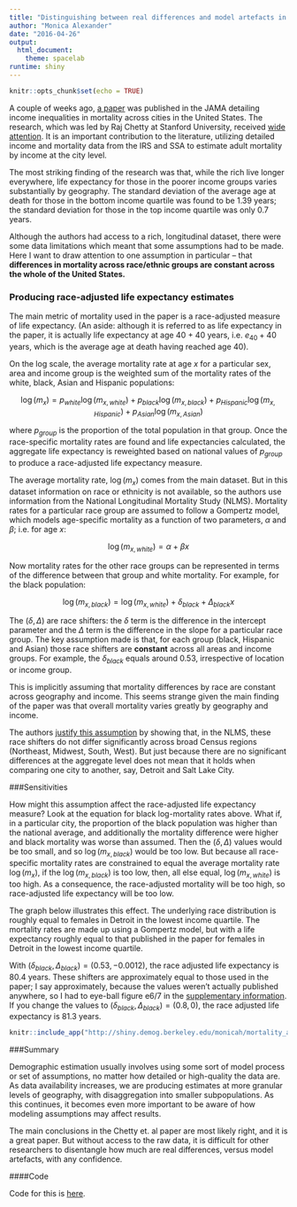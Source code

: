 ```yaml
---
title: "Distinguishing between real differences and model artefacts in mortality inequality research"
author: "Monica Alexander"
date: "2016-04-26"
output: 
  html_document: 
    theme: spacelab
runtime: shiny
---
```


```r
knitr::opts_chunk$set(echo = TRUE)
```

A couple of weeks ago, [a paper](http://jama.jamanetwork.com/article.aspx?articleId=2513561&guestAccessKey=4023ce75-d0fb-44de-bb6c-8a10a30a6173) was published in the JAMA detailing income inequalities in mortality across cities in the United States. The research, which was led by Raj Chetty at Stanford University, received [wide attention](http://www.nytimes.com/interactive/2016/04/11/upshot/for-the-poor-geography-is-life-and-death.html). It is an important contribution to the literature, utilizing detailed income and mortality data from the IRS and SSA to estimate adult mortality by income at the city level. 

The most striking finding of the research was that, while the rich live longer everywhere, life expectancy for those in the poorer income groups varies substantially by geography. The standard deviation of the average age at death for those in the bottom income quartile was found to be 1.39 years; the standard deviation for those in the top income quartile was only 0.7 years. 

Although the authors had access to a rich, longitudinal dataset, there were some data limitations which meant that some assumptions had to be made. Here I want to draw attention to one assumption in particular -- that **differences in mortality across race/ethnic groups are constant across the whole of the United States.** 

### Producing race-adjusted life expectancy estimates

The main metric of mortality used in the paper is a race-adjusted measure of life expectancy. (An aside: although it is referred to as life expectancy in the paper, it is actually life expectancy at age 40 + 40 years, i.e.\ $e_{40} + 40$ years, which is the average age at death having reached age 40). 

On the log scale, the average mortality rate at age $x$ for a particular sex, area and income group is the weighted sum of the mortality rates of the white, black, Asian and Hispanic populations:

$$ \log(m_x) = p_{white} \log(m_{x,white}) +  p_{black} \log(m_{x,black}) +  p_{Hispanic} \log(m_{x,Hispanic}) +  p_{Asian} \log(m_{x,Asian}) $$

where $p_{group}$ is the proportion of the total population in that group. Once the race-specific mortality rates are found and life expectancies calculated, the aggregate life expectancy is reweighted based on national values of $p_{group}$ to produce a race-adjusted life expectancy measure. 

The average mortality rate, $\log(m_x)$ comes from the main dataset. But in this dataset information on race or ethnicity is not available, so the authors use information from the National Longitudinal Mortality Study (NLMS). Mortality rates for a particular race group are assumed to follow a Gompertz model, which models age-specific mortality as a function of two parameters, $\alpha$ and $\beta$; i.e.\ for age $x$:

$$ \log(m_{x,white}) = \alpha + \beta x $$

Now mortality rates for the other race groups can be represented in terms of the difference between that group and white mortality. For example, for the black population:

$$ \log(m_{x,black}) = \log(m_{x,white}) + \delta_{black} + \Delta_{black}x $$

The $(\delta, \Delta)$ are race shifters: the $\delta$ term is the difference in the intercept parameter and the $\Delta$ term is the difference in the slope for a particular race group. The key assumption made is that, for each group (black, Hispanic and Asian) those race shifters are **constant** across all areas and income groups. For example, the $\delta_{black}$ equals around 0.53, irrespective of location or income group. 

This is implicitly assuming that mortality differences by race are constant across geography and income. This seems strange given the main finding of the paper was that overall mortality varies greatly by geography and income. 

The authors [justify this assumption](https://healthinequality.org/documents/paper/healthineq_supplement.pdf) by showing that, in the NLMS, these race shifters do not differ significantly across broad Census regions (Northeast, Midwest, South, West). But just because there are no significant differences at the aggregate level does not mean that it holds when comparing one city to another, say, Detroit and Salt Lake City. 

###Sensitivities

How might this assumption affect the race-adjusted life expectancy measure? Look at the equation for black log-mortality rates above. What if, in a particular city, the proportion of the black population was higher than the national average, and additionally the mortality difference were higher and black mortality was worse than assumed. Then the $(\delta, \Delta)$ values would be too small, and so $\log(m_{x,black})$ would be too low. But because all race-specific mortality rates are constrained to equal the average mortality rate $\log(m_x)$, if the $\log(m_{x,black})$ is too low, then, all else equal, $\log(m_{x,white})$ is too high. As a consequence, the race-adjusted mortality will be too high, so race-adjusted life expectancy will be too low. 

The graph below illustrates this effect. The underlying race distribution is roughly equal to females in Detroit in the lowest income quartile. The mortality rates are made up using a Gompertz model, but with a life expectancy roughly equal to that published in the paper for females in Detroit in the lowest income quartile. 

With $(\delta_{black}, \Delta_{black}) = (0.53, -0.0012)$, the race adjusted life expectancy is 80.4 years. These shifters are approximately equal to those used in the paper; I say approximately, because the values weren't actually published anywhere, so I had to eye-ball figure e6/7 in the [supplementary information](https://healthinequality.org/documents/paper/healthineq_supplement.pdf). If you change the values to $(\delta_{black}, \Delta_{black}) = (0.8, 0)$, the race adjusted life expectancy is 81.3 years. 

```r


knitr::include_app("http://shiny.demog.berkeley.edu/monicah/mortality_app", height = "600px")

```


###Summary

Demographic estimation usually involves using some sort of model process or set of assumptions, no matter how detailed or high-quality the data are. As data availability increases, we are producing estimates at more granular levels of geography, with disaggregation into smaller subpopulations. As this continues, it becomes even more important to be aware of how modeling assumptions may affect results. 

The main conclusions in the Chetty et.\ al paper are most likely right, and it is a great paper. But without access to the raw data, it is difficult for other researchers to disentangle how much are real differences, versus model artefacts, with any confidence. 

####Code

Code for this is [here](https://github.com/MJAlexander).
